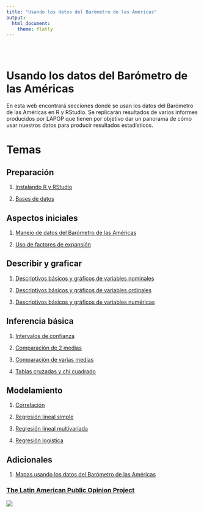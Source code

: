 ```yaml
---
title: "Usando los datos del Barómetro de las Américas"
output: 
  html_document:
    theme: flatly
---
```


```{=html}
<style type="text/css">
.title {
  display: none;
}

#getting-started img {
  margin-right: 10px;
}

</style>
```
<div class="row" style="padding-top: 30px;">

::: col-sm-6
# **Usando los datos del Barómetro de las Américas**

En esta web encontrará secciones donde se usan los datos del Barómetro de las Américas en R y RStudio. Se replicarán resultados de varios informes producidos por LAPOP que tienen por objetivo dar un panorama de cómo usar nuestros datos para producir resultados estadísticos.

# Temas

## Preparación

1.  [Instalando R y RStudio](https://arturomaldonado.github.io/BarometroEdu_Web/instalando.html)

2.  [Bases de datos](https://arturomaldonado.github.io/BarometroEdu_Web/bases.html)

## Aspectos iniciales

1.  [Manejo de datos del Barómetro de las Américas](https://arturomaldonado.github.io/BarometroEdu_Web/Manipulacion.html)

2.  [Uso de factores de expansión](https://arturomaldonado.github.io/BarometroEdu_Web/Expansion.html)

## Describir y graficar

1.  [Descriptivos básicos y gráficos de variables nominales](https://arturomaldonado.github.io/BarometroEdu_Web/Descriptivos.html)

2.  [Descriptivos básicos y gráficos de variables ordinales](https://arturomaldonado.github.io/BarometroEdu_Web/Descriptivos2.html)

3.  [Descriptivos básicos y gráficos de variables numéricas](https://arturomaldonado.github.io/BarometroEdu_Web/Descriptivos3.html)

## Inferencia básica

1.  [Intervalos de confianza](https://arturomaldonado.github.io/BarometroEdu_Web/IC.html)

2.  [Comparación de 2 medias](https://arturomaldonado.github.io/BarometroEdu_Web/pruebat.html)

3.  [Comparación de varias medias](https://arturomaldonado.github.io/BarometroEdu_Web/anova.html)

4.  [Tablas cruzadas y chi cuadrado](https://arturomaldonado.github.io/BarometroEdu_Web/chi.html)

## Modelamiento {.col-sm-6}

1.  [Correlación](https://arturomaldonado.github.io/BarometroEdu_Web/correlacion.html)

2.  [Regresión lineal simple](https://arturomaldonado.github.io/BarometroEdu_Web/regresion1.html)

3.  [Regresión lineal multivariada](https://arturomaldonado.github.io/BarometroEdu_Web/regresion2.html)

4.  [Regresión logística](https://arturomaldonado.github.io/BarometroEdu_Web/logit.html)

## Adicionales

1.  [Mapas usando los datos del Barómetro de las Américas](https://arturomaldonado.github.io/BarometroEdu_Web/mapas.html)
:::

::: col-sm-6
### [The Latin American Public Opinion Project](https://www.vanderbilt.edu/lapop/)

<a href = "https://www.vanderbilt.edu/lapop/"> ![](images/logo.png) </a>
:::
